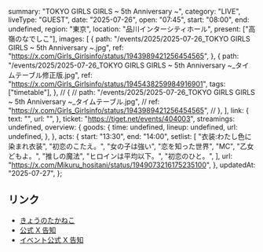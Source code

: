   summary: "TOKYO GIRLS GIRLS ~ 5th Anniversary ~",
  category: "LIVE",
  liveType: "GUEST",
  date: "2025-07-26",
  open: "07:45",
  start: "08:00",
  end: undefined,
  region: "東京",
  location: "品川インターシティホール",
  present: ["高嶺のなでしこ"],
  images: [
    {
      path: "/events/2025/2025-07-26_TOKYO GIRLS GIRLS ~ 5th Anniversary ~.jpg",
      ref: "https://x.com/Girls_Girlsinfo/status/1943989421256454565",
    },
    {
      path: "/events/2025/2025-07-26_TOKYO GIRLS GIRLS ~ 5th Anniversary ~_タイムテーブル修正版.jpg",
      ref: "https://x.com/Girls_Girlsinfo/status/1945438259984916901",
      tags: ["timetable"],
    },
    // {
    //   path: "/events/2025/2025-07-26_TOKYO GIRLS GIRLS ~ 5th Anniversary ~_タイムテーブル.jpg",
    //   ref: "https://x.com/Girls_Girlsinfo/status/1943989421256454565",
    // },
  ],
  link: {
    text: "",
    url: "",
  },
  ticket: "https://tiget.net/events/404003",
  streamings: undefined,
  overview: {
    goods: {
      time: undefined,
      lineup: undefined,
      url: undefined,
    },
  },
  acts: {
    start: "13:30",
    end: "14:00",
    setlist: [
      "衣装:わたし色に染まれ衣装",
      "初恋のこたえ。",
      "女の子は強い",
      "恋を知った世界",
      "MC",
      "乙女どもよ。",
      "推しの魔法",
      "ヒロインは平均以下。",
      "初恋のひと。",
    ],
    url: "https://x.com/Mikuru_hositani/status/1949073216175235100",
  },
  updatedAt: "2025-07-27",
};

## リンク

- [きょうのたかねこ](https://x.com/takanenofficial/status/1948930981446254984)
- [公式 X 告知](https://x.com/takanenofficial/status/1944321830166446491)
- [イベント公式 X 告知](https://x.com/Girls_Girlsinfo/status/1943989421256454565)
